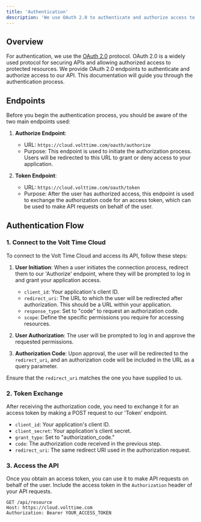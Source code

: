 ```yaml
---
title: 'Authentication'
description: 'We use OAuth 2.0 to authenticate and authorize access to our API. This documentation will guide you through the authentication process.'
---
```


## Overview

For authentication, we use the [OAuth 2.0](https://oauth.net/2/) protocol. OAuth 2.0 is a widely used protocol for securing APIs and allowing authorized access to protected resources. We provide OAuth 2.0 endpoints to authenticate and authorize access to our API. This documentation will guide you through the authentication process.

## Endpoints

Before you begin the authentication process, you should be aware of the two main endpoints used:

1. **Authorize Endpoint**:
   - URL: `https://cloud.volttime.com/oauth/authorize`
   - Purpose: This endpoint is used to initiate the authorization process. Users will be redirected to this URL to grant or deny access to your application.

2. **Token Endpoint**:
   - URL: `https://cloud.volttime.com/oauth/token`
   - Purpose: After the user has authorized access, this endpoint is used to exchange the authorization code for an access token, which can be used to make API requests on behalf of the user.

## Authentication Flow

### 1. Connect to the Volt Time Cloud

To connect to the Volt Time Cloud and access its API, follow these steps:

1. **User Initiation**: When a user initiates the connection process, redirect them to our 'Authorize' endpoint, where they will be prompted to log in and grant your application access.

   - `client_id`: Your application's client ID.
   - `redirect_uri`: The URL to which the user will be redirected after authorization. This should be a URL within your application.
   - `response_type`: Set to "code" to request an authorization code.
   - `scope`: Define the specific permissions you require for accessing resources.

2. **User Authorization**: The user will be prompted to log in and approve the requested permissions.

3. **Authorization Code**: Upon approval, the user will be redirected to the `redirect_uri`, and an authorization code will be included in the URL as a query parameter.

<Tip>Ensure that the `redirect_uri` matches the one you have supplied to us.</Tip>

### 2. Token Exchange

After receiving the authorization code, you need to exchange it for an access token by making a POST request to our 'Token' endpoint.

   - `client_id`: Your application's client ID.
   - `client_secret`: Your application's client secret.
   - `grant_type`: Set to "authorization_code."
   - `code`: The authorization code received in the previous step.
   - `redirect_uri`: The same redirect URI used in the authorization request.

### 3. Access the API

Once you obtain an access token, you can use it to make API requests on behalf of the user. Include the access token in the `Authorization` header of your API requests.

   ```
   GET /api/resource
   Host: https://cloud.volttime.com
   Authorization: Bearer YOUR_ACCESS_TOKEN
   ```